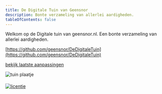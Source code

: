 ```yaml
---
title: De Digitale Tuin van Geensnor
description: Bonte verzameling van allerlei aardigheden.
tableOfContents: false
---
```



Welkom op de Digitale tuin van geensnor.nl. Een bonte verzameling van allerlei aardigheden.

[https://github.com/geensnor/DeDigitaleTuin](https://github.com/geensnor/DeDigitaleTuin)

[bekijk laatste aanpassingen](../laatste-aanpassingen)

<Image src={tuin} alt="tuin plaatje" />

<a style='display:block; margin-top: 20px;' href="https://creativecommons.org/licenses/by-nc-sa/4.0/"><Image src={licentie} width={117} height={41} alt="licentie" /></a>